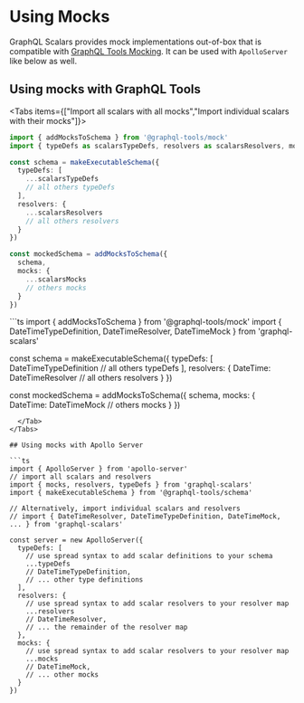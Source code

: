 
# Using Mocks

GraphQL Scalars provides mock implementations out-of-box that is compatible with
[GraphQL Tools Mocking](https://graphql-tools.com/docs/mocking). It can be used with `ApolloServer`
like below as well.

## Using mocks with GraphQL Tools

<Tabs items={["Import all scalars with all mocks","Import individual scalars with their mocks"]}>
  <Tab>
```ts
import { addMocksToSchema } from '@graphql-tools/mock'
import { typeDefs as scalarsTypeDefs, resolvers as scalarsResolvers, mocks as scalarsMocks } from 'graphql-scalars'

const schema = makeExecutableSchema({
  typeDefs: [
    ...scalarsTypeDefs
    // all others typeDefs
  ],
  resolvers: {
    ...scalarsResolvers
    // all others resolvers
  }
})

const mockedSchema = addMocksToSchema({
  schema,
  mocks: {
    ...scalarsMocks
    // others mocks
  }
})
```
  </Tab>
  <Tab>
```ts
import { addMocksToSchema } from '@graphql-tools/mock'
import { DateTimeTypeDefinition, DateTimeResolver, DateTimeMock } from 'graphql-scalars'

const schema = makeExecutableSchema({
  typeDefs: [
    DateTimeTypeDefinition
    // all others typeDefs
  ],
  resolvers: {
    DateTime: DateTimeResolver
    // all others resolvers
  }
})

const mockedSchema = addMocksToSchema({
  schema,
  mocks: {
    DateTime: DateTimeMock
    // others mocks
  }
})
```
  </Tab>
</Tabs>

## Using mocks with Apollo Server

```ts
import { ApolloServer } from 'apollo-server'
// import all scalars and resolvers
import { mocks, resolvers, typeDefs } from 'graphql-scalars'
import { makeExecutableSchema } from '@graphql-tools/schema'

// Alternatively, import individual scalars and resolvers
// import { DateTimeResolver, DateTimeTypeDefinition, DateTimeMock, ... } from 'graphql-scalars'

const server = new ApolloServer({
  typeDefs: [
    // use spread syntax to add scalar definitions to your schema
    ...typeDefs
    // DateTimeTypeDefinition,
    // ... other type definitions
  ],
  resolvers: {
    // use spread syntax to add scalar resolvers to your resolver map
    ...resolvers
    // DateTimeResolver,
    // ... the remainder of the resolver map
  },
  mocks: {
    // use spread syntax to add scalar resolvers to your resolver map
    ...mocks
    // DateTimeMock,
    // ... other mocks
  }
})
```
